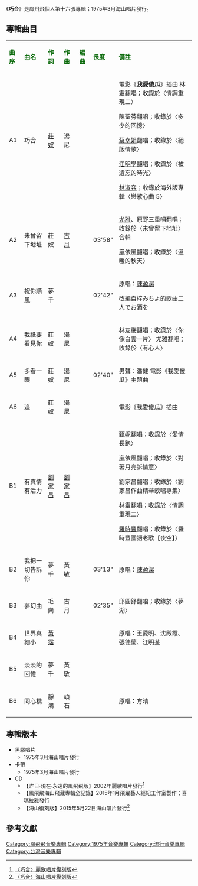 {{Infobox album <!-- See Wikipedia:WikiProject_Albums -->
| name       = 巧合
| type       = 專輯
| artist     = [[鳳飛飛|鳳飛飛]]
| cover      = 
| released   = 1975年3月
| genre      = [[國語流行音樂|國語流行音樂]]
| length     = 
| label      = 海山唱片
<!-- 未知參數 | number     = LS-2369 -->
| producer   = 
| prev_title = [[雲飛何處|雲飛何處]]
| prev_year  = 1974 <!-- 12月 -->
| next_title = [[情場就是戰場|情場就是戰場]]
| next_year  = 1975 <!-- 3月 -->
}}
《'''巧合'''》是鳳飛飛個人第十六張專輯；1975年3月海山唱片發行。

==專輯曲目==
{| class="wikitable"
|-
| <font color=darkgreen>'''曲序'''</font> || <font color=darkgreen>'''曲名'''</font> || <font color=darkgreen>'''作詞'''</font> || <font color=darkgreen>'''作曲'''</font> || <font color=darkgreen>'''編曲'''</font>|| <font color=darkgreen>'''長度'''</font>  || <font color=darkgreen>'''備註'''</font>
|-
| A1||巧合||[[莊奴|莊奴]]||湯尼|| ||  ||電影《'''我愛傻瓜'''》插曲
林靈翻唱；收錄於〈情調重現二〉

陳聖芬翻唱；收錄於〈多少的回憶〉

[[蔡幸娟|蔡幸娟]]翻唱；收錄於〈絕版情歌〉

[[江明學|江明學]]翻唱；收錄於〈被遺忘的時光〉

[[林淑容|林淑容]]；收錄於海外版專輯〈戀歌心曲 5〉

|-
|A2||未曾留下地址||莊奴||[[古月|古月]]|| ||03'58"  ||[[尤雅|尤雅]]、原野三重唱翻唱；收錄於〈未曾留下地址〉合輯

嵐依風翻唱；收錄於〈溫暖的秋天〉
|-
| A3 ||祝你順風||夢千|| || ||02'42"  ||原唱：[[陳盈潔|陳盈潔]]

改編自梓みちよ的歌曲二人でお酒を
|-
| A4 ||我祇要看見你||莊奴||湯尼|| ||  ||林友梅翻唱；收錄於〈你像白雲一片〉
尤雅翻唱；收錄於〈有心人〉
|-
| A5||多看一眼||莊奴||湯尼|| || 02'40" ||男聲：潘健
電影《我愛傻瓜》主題曲
|-
| A6 ||追||莊奴||湯尼|| ||  ||電影《我愛傻瓜》插曲
|-
| B1||有真情有活力||[[劉家昌|劉家昌]]|| [[劉家昌|劉家昌]]||  ||  ||[[甄妮|甄妮]]翻唱；收錄於〈愛情長跑〉

嵐依風翻唱；收錄於〈對著月亮訴情意〉

劉家昌翻唱；收錄於〈劉家昌作曲精華歌唱專集〉

林靈翻唱；收錄於〈情調重現二〉

[[羅時豐|羅時豐]]翻唱；收錄於〈羅時豐國語老歌【夜空】〉
|-
|B2 ||我把一切告訴你||夢千||黃敏|| || 03'13" ||原唱：[[陳盈潔|陳盈潔]]
|-
| B3 ||夢幻曲||毛崗|| 古月||  ||02'35" ||邱圓舒翻唱；收錄於〈夢湖〉
|-
| B4||世界真細小||[[黃霑|黃霑]]|||| ||  ||原唱：王愛明、沈殿霞、張德蘭、汪明荃
|-
| B5||淡淡的回憶||夢千||黃敏||  ||||
|-
| B6||同心橋||靜鴻||頑石||  ||||原唱：方晴
|}

== 專輯版本 ==
*黑膠唱片
**1975年3月海山唱片發行
*卡帶
**1975年3月海山唱片發行
*CD
**【昨日‧現在‧永遠的鳳飛飛版】2002年麗歌唱片發行<ref>[http://www.5music.com.tw/CDList-C.asp?cdno=425425777126 〈巧合〉麗歌唱片復刻版]</ref>
**【鳳飛飛海山飛藏專輯全記錄】2015年1月飛躍藝人經紀工作室製作；喜瑪拉雅發行
**【海山復刻版】2015年5月22日海山唱片發行<ref>[http://www.5music.com.tw/CDList-C.asp?cdno=436425679040 〈巧合〉海山唱片復刻版]</ref>

==參考文獻==
{{reflist}}
[[Category:鳳飛飛音樂專輯|Category:鳳飛飛音樂專輯]]
[[Category:1975年音樂專輯|Category:1975年音樂專輯]]
[[Category:流行音樂專輯|Category:流行音樂專輯]]
[[Category:台灣音樂專輯|Category:台灣音樂專輯]]